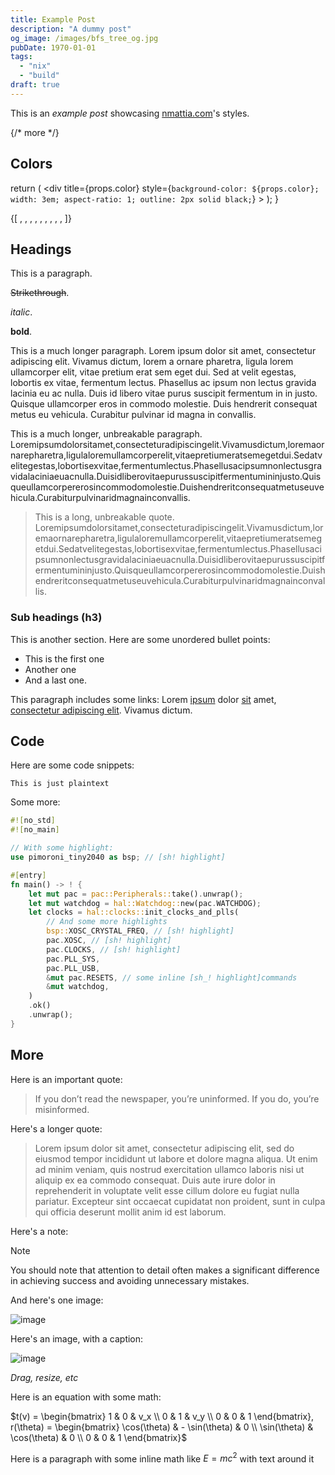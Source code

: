 ```yaml
---
title: Example Post
description: "A dummy post"
og_image: /images/bfs_tree_og.jpg
pubDate: 1970-01-01
tags:
  - "nix"
  - "build"
draft: true
---
```


This is an _example post_ showcasing [nmattia.com](https://nmattia.com)'s styles.

{/* more */}

## Colors

  return (
    <div
      title={props.color}
      style={`background-color: ${props.color}; width: 3em; aspect-ratio: 1; outline: 2px solid black;`}
    ></div>
  );
}

<div style={"display: flex; gap: 1em;"}>
  {[
    <Box color="var(--col-1)" />,
    <Box color="var(--col-2)" />,
    <Box color="var(--col-3)" />,
    <Box color="var(--col-4)" />,
    <Box color="var(--col-5)" />,
    <Box color="var(--col-6)" />,
    <Box color="var(--col-7)" />,
    <Box color="var(--col-8)" />,
    <Box color="var(--col-9)" />,
  ]}
</div>

## Headings

This is a paragraph.

~~Strikethrough~~.

_italic_.

**bold**.

This is a much longer paragraph. Lorem ipsum dolor sit amet, consectetur adipiscing elit. Vivamus dictum, lorem a ornare pharetra, ligula lorem ullamcorper elit, vitae pretium erat sem eget dui. Sed at velit egestas, lobortis ex vitae, fermentum lectus. Phasellus ac ipsum non lectus gravida lacinia eu ac nulla. Duis id libero vitae purus suscipit fermentum in in justo. Quisque ullamcorper eros in commodo molestie. Duis hendrerit consequat metus eu vehicula. Curabitur pulvinar id magna in convallis.

This is a much longer, unbreakable paragraph. Loremipsumdolorsitamet,consecteturadipiscingelit.Vivamusdictum,loremaornarepharetra,ligulaloremullamcorperelit,vitaepretiumeratsemegetdui.Sedatvelitegestas,lobortisexvitae,fermentumlectus.Phasellusacipsumnonlectusgravidalaciniaeuacnulla.Duisidliberovitaepurussuscipitfermentumininjusto.Quisqueullamcorpererosincommodomolestie.Duishendreritconsequatmetuseuvehicula.Curabiturpulvinaridmagnainconvallis.

> This is a long, unbreakable quote. Loremipsumdolorsitamet,consecteturadipiscingelit.Vivamusdictum,loremaornarepharetra,ligulaloremullamcorperelit,vitaepretiumeratsemegetdui.Sedatvelitegestas,lobortisexvitae,fermentumlectus.Phasellusacipsumnonlectusgravidalaciniaeuacnulla.Duisidliberovitaepurussuscipitfermentumininjusto.Quisqueullamcorpererosincommodomolestie.Duishendreritconsequatmetuseuvehicula.Curabiturpulvinaridmagnainconvallis.

### Sub headings (h3)

This is another section. Here are some unordered bullet points:

- This is the first one
- Another one
- And a last one.

This paragraph includes some links: Lorem [ipsum](#) dolor [sit](#) amet, [consectetur adipiscing elit](#). Vivamus dictum.

## Code

Here are some code snippets:

```
This is just plaintext
```

Some more:

```rust
#![no_std]
#![no_main]

// With some highlight:
use pimoroni_tiny2040 as bsp; // [sh! highlight]

#[entry]
fn main() -> ! {
    let mut pac = pac::Peripherals::take().unwrap();
    let mut watchdog = hal::Watchdog::new(pac.WATCHDOG);
    let clocks = hal::clocks::init_clocks_and_plls(
        // And some more highlights
        bsp::XOSC_CRYSTAL_FREQ, // [sh! highlight]
        pac.XOSC, // [sh! highlight]
        pac.CLOCKS, // [sh! highlight]
        pac.PLL_SYS,
        pac.PLL_USB,
        &mut pac.RESETS, // some inline [sh_! highlight]commands
        &mut watchdog,
    )
    .ok()
    .unwrap();
}
```

## More

Here is an important quote:

> If you don’t read the newspaper, you’re uninformed. If you do, you’re misinformed.

Here's a longer quote:

> Lorem ipsum dolor sit amet, consectetur adipiscing elit, sed do eiusmod tempor incididunt ut labore et dolore magna aliqua. Ut enim ad minim veniam, quis nostrud exercitation ullamco laboris nisi ut aliquip ex ea commodo consequat. Duis aute irure dolor in reprehenderit in voluptate velit esse cillum dolore eu fugiat nulla pariatur. Excepteur sint occaecat cupidatat non proident, sunt in culpa qui officia deserunt mollit anim id est laborum.

Here's a note:

> [!NOTE]
>
> You should note that attention to detail often makes a significant difference in achieving success and avoiding unnecessary mistakes.

And here's one image:

![image](./images/example-image.png)

Here's an image, with a caption:

![image](./images/example-image.png)

_Drag, resize, etc_

Here is an equation with some math:

$t(v) = \begin{bmatrix} 1 & 0 & v_x \\ 0 & 1 & v_y \\ 0 & 0 & 1 \end{bmatrix}, r(\theta) = \begin{bmatrix} \cos(\theta) & - \sin(\theta) & 0 \\ \sin(\theta) & \cos(\theta) & 0 \\ 0 & 0 & 1 \end{bmatrix}$

Here is a paragraph with some inline math like $E = m c^2$ with text around it
